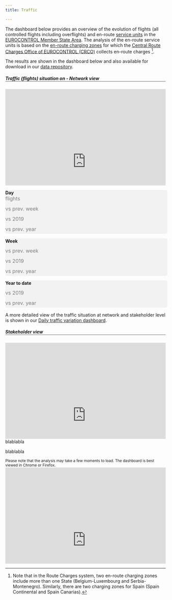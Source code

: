 ```yaml
---
title: Traffic

---
```


<style type="text/css">
  .img-responsive {
      margin: 0 auto;
      max-width: 75%
  }
  
  .resp-container {
      position: relative;
      overflow: hidden;
      padding-top: 60.0%;
  }
  
  .resp-iframe {
      position: absolute;
      top: 0;
      left: 0;
      width: 100%;
      height: 150%;
      border: 0;
  }
      
  .Scorecard_subt {
    margin: 0px; 
    padding-bottom: 5px; 
    font-size: 16px; 
    text-align: left; 
    color:#7f7f7f
  }

@media screen and (min-width:1000px) {
  .flex-container {
    display: flex;
  }
  
  .Mycolumn {
    width: 50%;
  margin-right: 5px
  }

  .Mycolumn2 {
    width: 50%;
    /* margin-left: 5px; */
    margin-right: 5px
  }

  .Scorecard {
    margin: 0px;
    padding: 0px;
    font-size: 32px;
    font-weight: bold;
    color: #161b21;
    text-align: left;
  }

  .Scorecard2 {
    margin: 0px;
    padding: 0px;
    padding-top: 7px;
    font-size: 26px;
    font-weight: bold;
    color: #161b21;
    text-align: left;
  }
}

@media screen and (max-width:1000px) {
  .Mycolumn {
    width: 100%;
    margin-right: 0px;
  }
  
  .Mycolumn2 {
    width: 100%;
    margin-left: 0px;
    margin-right: 0px
  }
  
  .Scorecard {
    margin: 0px;
    padding: 0px;
    font-size: 24px;
    font-weight: bold;
    color: #161b21;
    text-align: left;
  }

  .Scorecard2 {
    margin: 0px;
    padding: 0px;
    padding-top: 7px;
    font-size: 20px;
    font-weight: bold;
    color: #161b21;
    text-align: left;
  }
}

  </style>

The dashboard below provides an overview of the evolution of flights (all controlled flights including overflights) and en-route [service units](/acronym/su/) in the [EUROCONTROL Member State Area](/definition/eurocontrol-area/). The analysis of the en-route service units is based on the [en-route charging zones][ert_cz] for which the <a href="https://www.eurocontrol.int/crco" target="_blank">Central Route Charges Office of EUROCONTROL (CRCO)</a> collects en-route charges [^1].

The results are shown in the dashboard below and also available for download in our [data repository](/data/). 

<!-- removed State level for the time being
<div class="container">
<div class="row align-items-start">
<div class="col-sm-9">

<p style="color:#c00000">Dashboard is work in progress for update on 15 May 2020</p> 

</div>
<div class="col-sm-3">
<div class="card bg-light text-center border-0"><a href="https://www.eurocontrol.int/Economics/DailyTrafficVariation-States.html">
  <img class="card-img-top" src="/images/traff/traff_daily_db.png" alt="Daily traffic statistics">
  <div class="card-body"><small><p class="card-text">See also our daily traffic dashboard to monitor the COVID-19 impact!</p></small></div></a>
</div></div></div></div>
 -->

<!-- Network Traffic section -->
<div class="container" style="margin: 0px; padding: 0px">
  <h5 style="border-bottom: solid 2px #a6a6a6">Traffic (flights) situation on <span id="last_day"></span>  - Network view</h5>

<!-- Daily traffic graphs and scorecards -->
<div class="flex-container" style=" margin-bottom: 5px;">
<div class="Mycolumn" >
<div class="col-12" style=" margin: 0px; " >
<div class="resp-container">
<iframe class="resp-iframe" src="https://datastudio.google.com/embed/reporting/4efb3da2-6cd8-4778-ab2b-0fd0cbe71db2/page/tvomC" frameborder="0" style="border:0" allowfullscreen></iframe>
</div></div></div>
<div class="Mycolumn2">
<div class="row" style="margin:0px; margin-bottom: 5px;background-color: #f2f2f2; border-radius: 5px; width: 101%;">
<div class="col-12" ; style="margin: 0px;  ">
  <p style="font-weight: bold; margin-bottom: 0px;">Day</p>
</div>
<div class="col-3" ; style="margin: 0px; ">
  <p id="Day_traffic" class="Scorecard"></p>
  <p class="Scorecard_subt">flights</p>
</div>
<div class="col-3" ; style="margin: 0px;  ">
  <p id="Dif_day_prev_week" class="Scorecard2" ></p>
  <p class="Scorecard_subt">vs prev. week</p>
</div>
<div class="col-3" ; style="margin: 0px; ">
  <p id="Dif_day_2019" class="Scorecard2"></p>
  <p class="Scorecard_subt">vs 2019</p>
</div>
<div class="col-3" ; style="margin: 0px;  ">
  <p id="Dif_day_prev_year" class="Scorecard2"></p>
  <p class="Scorecard_subt">vs prev. year</p>
</div>
</div>
<div class="row" style="margin:0px; margin-bottom: 5px;background-color: #f2f2f2; border-radius: 5px; width: 101%;">
<div class="col-12" ; style="margin: 0px;  ">
  <p id="last_week" style="font-weight: bold; margin-bottom: 0px;">Week</p>
</div>
<div class="col-3" ; style="margin: 0px;  ">
  <p id="week_traffic" class="Scorecard"></p>
  <p id="avg_week_traffic" class="Scorecard_subt"></p>
</div>
<div class="col-3" ; style="margin: 0px;  ">
  <p id="dif_week_prev_week" class="Scorecard2" ></p>
  <p class="Scorecard_subt">vs prev. week</p>
</div>
<div class="col-3" ; style="margin: 0px; ">
  <p id="dif_week_2019" class="Scorecard2"></p>
  <p class="Scorecard_subt">vs 2019</p>
</div>
<div class="col-3" ; style="margin: 0px;  ">
  <p id="dif_week_prev_year" class="Scorecard2"></p>
  <p class="Scorecard_subt">vs prev. year</p>
</div>
</div>
<div class="row" style="margin:0px; margin-bottom: 5px;background-color: #f2f2f2; border-radius: 5px; width: 101%;">
<div class="col-12" ; style="margin: 0px;  ">
  <p style="font-weight: bold; margin-bottom: 0px;">Year to date</p>
</div>
<div class="col-3" ; style="margin: 0px;  ">
  <p id="y2d_traffic" class="Scorecard"></p>
  <p id="avg_y2d_traffic" class="Scorecard_subt"></p>
</div>
<div class="col-3" ; style="margin: 0px;  ">
</div>
<div class="col-3" ; style="margin: 0px; ">
  <p id="dif_y2d_2019" class="Scorecard2"></p>
  <p class="Scorecard_subt">vs 2019</p>
</div>
<div class="col-3" ; style="margin: 0px;  ">
  <p id="dif_y2d_prev_year" class="Scorecard2"></p>
  <p class="Scorecard_subt">vs prev. year</p>
</div>
</div>
</div></div>

A more detailed view of the traffic situation at network and stakeholder level is shown in our <a href="https://www.eurocontrol.int/Economics/DailyTrafficVariation-States.html">Daily traffic variation dashboard</a>.

<h5 style="border-bottom: solid 2px #a6a6a6">Stakeholder view</h5>
<!-- Stakeholders section -->
<div class="flex-container" style=" margin-bottom: 5px;">
<div class="Mycolumn" >
<div class="col-12" style=" margin: 0px; " >
<div class="resp-container">
<iframe class="resp-iframe" src="https://datastudio.google.com/embed/reporting/7cb12f8c-175b-4a00-8e41-4995bc78464c/page/122mC" frameborder="0" style="border:0" allowfullscreen></iframe>
</div></div></div>
<div class="Mycolumn2">
</div>blablabla</div>

blablabla

<small>Please note that the analysis may take a few moments to load. The dashboard is best viewed in Chrome or Firefox.</small>
<div class="resp-container">
<iframe class="resp-iframe" src="https://datastudio.google.com/embed/reporting/530431ad-7650-4dc3-9a73-9e64133134b6/page/F4Uw" frameborder="0" style="border:0" allowfullscreen></iframe>
</div>

[ert_cz]: /definition/en-route-charging-zone/ "En-route charging zone"


[^1]: Note that in the Route Charges system, two en-route charging zones include more than one State (Belgium-Luxembourg and Serbia-Montenegro). Similarly, there are two charging zones for Spain (Spain Continental and Spain Canarias).


<script type="text/javascript" src="https://www.gstatic.com/charts/loader.js"></script>

<script type="text/javascript">
  var Data
  var MyViewTraffic
  var Last_Day
  var Last_Day_text
  var last_week_text

  var Day_Traffic
  var Dif_day_prev_week
  var Dif_day_2019
  var Dif_day_prev_year

  var week_traffic
  var avg_week_traffic
  var dif_week_prev_week
  var dif_week_2019
  var dif_week_prev_year
 
  var y2d_traffic
  var avg_y2d_traffic
  var dif_y2d_2019
  var dif_y2d_prev_year

  google.load("visualization", "1.1", {
    packages: ["corechart", "table", "controls", "bar"]
  });
  google.setOnLoadCallback(Initialisation);

  function Initialisation() {
    var query = new google.visualization.Query(
      "https://docs.google.com/spreadsheets/d/14Lt3C3PCxxYCLXXYxRrFXd1s0tVZ3EQ8q9YfuYvx3Ww/edit?usp=sharing&sheet=NW_Flights_All"
    );

  query.send(drawDashboard);
  }

  function drawDashboard(response) {
    Data = response.getDataTable();
   UpdateTraffic();
   UpdateValues();
  }
//---------------------------Services table ---------------------------------------------
  function UpdateTraffic() {
  MyViewTraffic = new google.visualization.DataView(Data);

  //       for (var y = 1; y < MyViewTraffic.getNumberOfColumns(); y++) {
  //        // MyViewTraffic.getValue(x, y) 
  //        Last_Day = MyViewTraffic.getValue(0, y)
  //      }
  Last_Day = MyViewTraffic.getValue(0, 38); 
  MyViewTraffic.setRows(
  Data.getFilteredRows([{ column: 7, value: Last_Day }])
  );
  }
  
  function UpdateValues() {
  // Update all titles - section titles, scorecard titles, etc.
   
   // Calculate sc orecard values
   Day_Traffic = MyViewTraffic.getValue(0, 11);
   Dif_day_prev_week = Math.round(MyViewTraffic.getValue(0, 18)*100);
     Dif_day_prev_week = (Dif_day_prev_week > 0) ? "+" + Dif_day_prev_week : "" + Dif_day_prev_week
   Dif_day_2019 = Math.round(MyViewTraffic.getValue(0, 20) * 100) ;
     Dif_day_2019 = (Dif_day_2019 > 0) ? "+" + Dif_day_2019 : "" + Dif_day_2019
   Dif_day_prev_year = Math.round(MyViewTraffic.getValue(0, 19) * 100);
    Dif_day_prev_year = (Dif_day_prev_year > 0) ? "+" + Dif_day_prev_year : "" + Dif_day_prev_year;

  week_traffic = MyViewTraffic.getValue(0, 21)
  avg_week_traffic = Math.round(MyViewTraffic.getValue(0, 21)/7)
  dif_week_prev_week = Math.round(MyViewTraffic.getValue(0, 27)*100);
     dif_week_prev_week = (dif_week_prev_week > 0) ? "+" + dif_week_prev_week : "" + dif_week_prev_week
  dif_week_2019 = Math.round(MyViewTraffic.getValue(0, 29)*100);
     dif_week_2019 = (dif_week_2019 > 0) ? "+" + dif_week_2019 : "" + dif_week_2019
  dif_week_prev_year = Math.round(MyViewTraffic.getValue(0, 28)*100);
     dif_week_prev_year = (dif_week_prev_year > 0) ? "+" + dif_week_prev_year : "" + dif_week_prev_year

  y2d_traffic = MyViewTraffic.getValue(0, 30)
  avg_y2d_traffic = MyViewTraffic.getValue(0, 33)
  dif_y2d_2019 = Math.round(MyViewTraffic.getValue(0, 37)*100);
     dif_y2d_2019 = (dif_y2d_2019 > 0) ? "+" + dif_y2d_2019 : "" + dif_y2d_2019
  dif_y2d_prev_year = Math.round(MyViewTraffic.getValue(0, 36)*100);
     dif_y2d_prev_year = (dif_y2d_prev_year > 0) ? "+" + dif_y2d_prev_year : "" + dif_y2d_prev_year

  Last_Day_text = Last_Day.toDateString();
    Last_Day_text = Last_Day_text.substring(8, 11) + Last_Day_text.substring(4, 8) + Last_Day_text.substring(11)

  //calculate 1st day of rolling week and string
  var first_week_day = new Date();
    first_week_day.setDate(Last_Day.getDate()-6);
    first_week_day = first_week_day.toDateString();
  last_week_text = first_week_day.substring(8, 11) + (Last_Day_text.substring(3, 7) == first_week_day.substring(4, 8) ? "" : first_week_day.substring(4, 8)) + "- " + Last_Day_text

  // Update scorecard values
  // ---- found this string function below in stack overflow to add thousandseparators
  document.getElementById("last_day").innerHTML = Last_Day_text;
  document.getElementById("last_week").innerHTML = "Rolling week " + last_week_text;
  
  document.getElementById("Day_traffic").innerHTML = String(Day_Traffic).replace(/(.)(?=(\d{3})+$)/g, '$1,');
  document.getElementById("Dif_day_prev_week").innerHTML = String(Dif_day_prev_week) + '%';
  document.getElementById("Dif_day_2019").innerHTML = String(Dif_day_2019) + '%';
  document.getElementById("Dif_day_prev_year").innerHTML = String(Dif_day_prev_year) + '%';
  
  document.getElementById("week_traffic").innerHTML = String(week_traffic).replace(/(.)(?=(\d{3})+$)/g, '$1,');
  document.getElementById("avg_week_traffic").innerHTML = String(avg_week_traffic).replace(/(.)(?=(\d{3})+$)/g, '$1,') + " daily flights";
  document.getElementById("dif_week_prev_week").innerHTML = String(dif_week_prev_week) + '%';
  document.getElementById("dif_week_2019").innerHTML = String(dif_week_2019) + '%';
  document.getElementById("dif_week_prev_year").innerHTML = String(dif_week_prev_year) + '%';
  
  document.getElementById("y2d_traffic").innerHTML = String(y2d_traffic).replace(/(.)(?=(\d{3})+$)/g, '$1,');
  document.getElementById("avg_y2d_traffic").innerHTML = String(avg_y2d_traffic).replace(/(.)(?=(\d{3})+$)/g, '$1,') + " daily flights";
  document.getElementById("dif_y2d_2019").innerHTML = String(dif_y2d_2019) + '%';
  document.getElementById("dif_y2d_prev_year").innerHTML = String(dif_y2d_prev_year) + '%';

}
</script>
